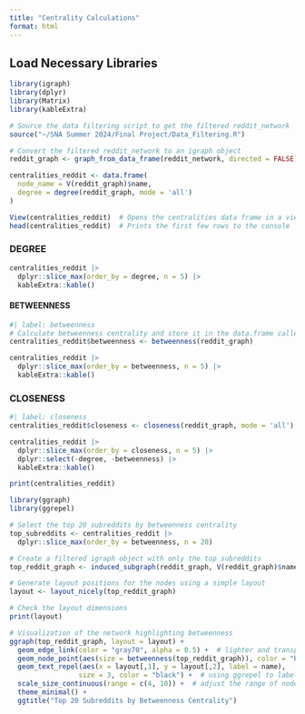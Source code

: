 ```yaml
---
title: "Centrality Calculations"
format: html
---
```


## Load Necessary Libraries
```r
library(igraph)
library(dplyr)
library(Matrix)
library(kableExtra)
```

```r
# Source the data filtering script to get the filtered reddit_network
source("~/SNA Summer 2024/Final Project/Data_Filtering.R")  
```


```r
# Convert the filtered reddit_network to an igraph object
reddit_graph <- graph_from_data_frame(reddit_network, directed = FALSE)
```

```r
centralities_reddit <- data.frame(
  node_name = V(reddit_graph)$name,
  degree = degree(reddit_graph, mode = 'all')
)
```

```r
View(centralities_reddit)  # Opens the centralities data frame in a viewer
head(centralities_reddit)  # Prints the first few rows to the console
```

### DEGREE
```r
centralities_reddit |> 
  dplyr::slice_max(order_by = degree, n = 5) |> 
  kableExtra::kable()
```

#### BETWEENNESS
```r
#| label: betweenness
# Calculate betweenness centrality and store it in the data.frame called 'centralities'
centralities_reddit$betweenness <- betweenness(reddit_graph)

centralities_reddit |> 
  dplyr::slice_max(order_by = betweenness, n = 5) |> 
  kableExtra::kable()
```

### CLOSENESS
```r
#| label: closeness
centralities_reddit$closeness <- closeness(reddit_graph, mode = 'all')

centralities_reddit |> 
  dplyr::slice_max(order_by = closeness, n = 5) |> 
  dplyr::select(-degree, -betweenness) |> 
  kableExtra::kable()
```

```r
print(centralities_reddit)
```
```r
library(ggraph)
library(ggrepel)

# Select the top 20 subreddits by betweenness centrality
top_subreddits <- centralities_reddit |> 
  dplyr::slice_max(order_by = betweenness, n = 20)

# Create a filtered igraph object with only the top subreddits
top_reddit_graph <- induced_subgraph(reddit_graph, V(reddit_graph)$name %in% top_subreddits$node_name)

# Generate layout positions for the nodes using a simple layout
layout <- layout_nicely(top_reddit_graph)

# Check the layout dimensions
print(layout)

# Visualization of the network highlighting betweenness
ggraph(top_reddit_graph, layout = layout) + 
  geom_edge_link(color = "gray70", alpha = 0.5) +  # lighter and transparent edges
  geom_node_point(aes(size = betweenness(top_reddit_graph)), color = "blue") +
  geom_text_repel(aes(x = layout[,1], y = layout[,2], label = name), 
                 size = 3, color = "black") +  # using ggrepel to label the nodes
  scale_size_continuous(range = c(4, 10)) +  # adjust the range of node sizes
  theme_minimal() +
  ggtitle("Top 20 Subreddits by Betweenness Centrality")

```
